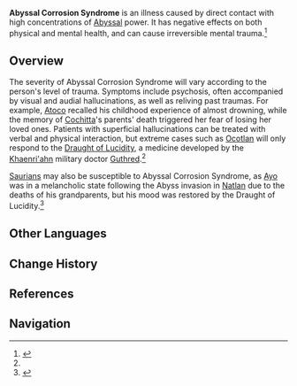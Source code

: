 {{Terminology Infobox
|type       = Lore
|type2      = The Abyss
|region     = Natlan
}}
'''Abyssal Corrosion Syndrome''' is an illness caused by direct contact with high concentrations of [[Abyss]]al power. It has negative effects on both physical and mental health, and can cause irreversible mental trauma.<ref name="FtSL">{{Ref/Quest|For the Same Land}}</ref>

==Overview==
The severity of Abyssal Corrosion Syndrome will vary according to the person's level of trauma. Symptoms include psychosis, often accompanied by visual and audial hallucinations, as well as reliving past traumas. For example, [[Atoco]] recalled his childhood experience of almost drowning, while the memory of [[Cochitta]]'s parents' death triggered her fear of losing her loved ones. Patients with superficial hallucinations can be treated with verbal and physical interaction, but extreme cases such as [[Ocotlan]] will only respond to the [[Draught of Lucidity]], a medicine developed by the [[Khaenri'ah]]n military doctor [[Guthred]].<ref name="FtSL"/>

[[Saurian]]s may also be susceptible to Abyssal Corrosion Syndrome, as [[Ayo]] was in a melancholic state following the Abyss invasion in [[Natlan]] due to the deaths of his grandparents, but his mood was restored by the Draught of Lucidity.<ref>{{Ref/Quest|As the Sun Rises and Sets}}</ref>

==Other Languages==
{{Other Languages
|en      = Abyssal Corrosion Syndrome
|zhs     = 「渊蚀综合征」
|zhs_rm  = "Yuānshí Zōnghézhēng"
|zht     = 「淵蝕綜合症候群」
|zht_rm  = "Yuānshí Zònghé Zhènghòuqún"
|ja      = 「アビス侵蝕症候群」
|ja_rm   = "Abisu Shinshoku Shoukougun"
|ko      = 「심연 침식 증후군」
|es      = Síndrome de corrosión del Abismo
|fr      = Syndrome de la corrosion de l'Abîme
|ru      = Синдром отравления Бездной
|th      = โรค Abyss กัดกร่อน
|th_rm   = 
|vi      = Hội Chứng Vực Sâu Ăn Mòn
|de      = Abgrund-Korrosionssyndrom
|id      = Sindrom Korosi Abyss
|pt      = Síndrome de Corrosão Abissal
|tr      = Hiçlik Aşınması Sendromu
|it      = Sindrome da contaminazione dell'Abisso
}}

==Change History==
{{Change History|introduced=5.2}}

==References==
{{Reflist}}

==Navigation==
{{Lore Navbox|Terminology}}